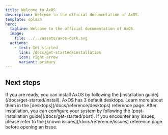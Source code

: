 ```yaml
---
title: Welcome to AxOS
description: Welcome to the official documentation of AxOS.
template: splash
hero:
  tagline: Welcome to the official documentation of AxOS.
  image:
    file: ../../assets/axos-dark.svg
  actions:
    - text: Get started
      link: /docs/get-started/installation
      icon: right-arrow
      variant: primary
---
```



## Next steps

<CardGrid>
	<Card title="Install AxOS" icon="rocket">
		If you are ready, you can install AxOS by following the [installation guide](/docs/get-started/install). 
	</Card>
	<Card title="Desktops particularities" icon="star">
		AxOS has 3 default desktops. Learn more about them in the [desktops](/docs/reference/desktops) reference page.
	</Card>
	<Card title="Post-installation" icon="setting">
		After installation, you can configure your system by following the [post-installation guide](/docs/get-started/post).
	</Card>
	<Card title="Known issues" icon="error">
		If you encounter any issues, please refer to the [known issues](/docs/reference/issues) reference page before opening an issue.
	</Card>
</CardGrid>
